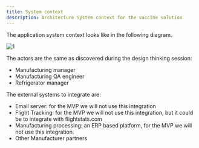 ```yaml
---
title: System context
description: Architecture System context for the vaccine solution
---
```


The application system context looks like in the following diagram.

![1](./images/vaccine-syst-context.png)

The actors are the same as discovered during the design thinking session:

* Manufacturing manager
* Manufacturing QA engineer
* Refrigerator manager

The external systems to integrate are:

* Email server: for the MVP we will not use this integration
* Flight Tracking: for the MVP we will not use this integration, but it could be to integrate with flightstats.com
* Manufacturing processing: an ERP based platform, for the MVP we will not use this integration.
* Other Manufacturer partners